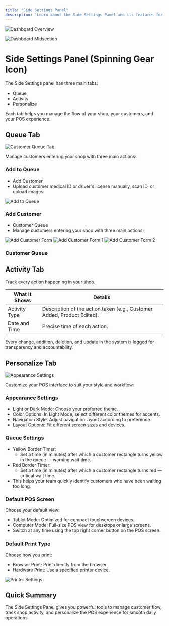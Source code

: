 ```yaml
---
title: "Side Settings Panel"
description: "Learn about the Side Settings Panel and its features for managing your POS system"
---
```


![Dashboard Overview](/dashboard.jpg)

![Dashboard Midsection](/dashboardmidsection.jpg)

# Side Settings Panel (Spinning Gear Icon)

The Side Settings panel has three main tabs:

- Queue
- Activity
- Personalize

Each tab helps you manage the flow of your shop, your customers, and your POS experience.

## Queue Tab

![Customer Queue Tab](/customerqueue.jpg)

Manage customers entering your shop with three main actions:

### Add to Queue
- Add Customer
- Upload customer medical ID or driver's license manually, scan ID, or upload images.

![Add to Queue](/addtoqueue.jpg)

### Add Customer
- Customer Queue
- Manage customers entering your shop with three main actions:

![Add Customer Form](/addcustomer.jpg)
![Add Customer Form 1](/addcustomer1.jpg)
![Add Customer Form 2](/addcustomer2.jpg)

### Customer Queue

## Activity Tab

Track every action happening in your shop.

| What It Shows | Details |
|--------------|---------|
| Activity Type | Description of the action taken (e.g., Customer Added, Product Edited). |
| Date and Time | Precise time of each action. |

Every change, addition, deletion, and update in the system is logged for transparency and accountability.

## Personalize Tab

![Appearance Settings](/appearancesetting.jpg)

Customize your POS interface to suit your style and workflow:

### Appearance Settings
- Light or Dark Mode: Choose your preferred theme.
- Color Options: In Light Mode, select different color themes for accents.
- Navigation Style: Adjust navigation layout according to preference.
- Layout Options: Fit different screen sizes and devices.

### Queue Settings
- Yellow Border Timer:
  - Set a time (in minutes) after which a customer rectangle turns yellow in the queue — warning wait time.
- Red Border Timer:
  - Set a time (in minutes) after which a customer rectangle turns red — critical wait time.
- This helps your team quickly identify customers who have been waiting too long.

### Default POS Screen
Choose your default view:
- Tablet Mode: Optimized for compact touchscreen devices.
- Computer Mode: Full-size POS view for desktops or large screens.
- Switch at any time using the top right corner button on the POS screen.

### Default Print Type
Choose how you print:
- Browser Print: Print directly from the browser.
- Hardware Print: Use a specified printer device.

![Printer Settings](/printer.jpg)

## Quick Summary

The Side Settings Panel gives you powerful tools to manage customer flow, track shop activity, and personalize the POS experience for smooth daily operations. 